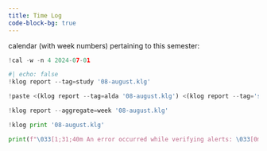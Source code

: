 ```yaml
---
title: Time Log
code-block-bg: true
---
```


calendar (with week numbers) pertaining to this semester:
```python
!cal -w -n 4 2024-07-01
```


```python
#| echo: false
!klog report --tag=study '08-august.klg'
```

```python
!paste <(klog report --tag=alda '08-august.klg') <(klog report --tag='sci-oop' '08-august.klg')
```


```python
!klog report --aggregate=week '08-august.klg'
```

```python
!klog print '08-august.klg'
```

```python
print(f"\033[1;31;40m An error occurred while verifying alerts: \033[0m")
```
